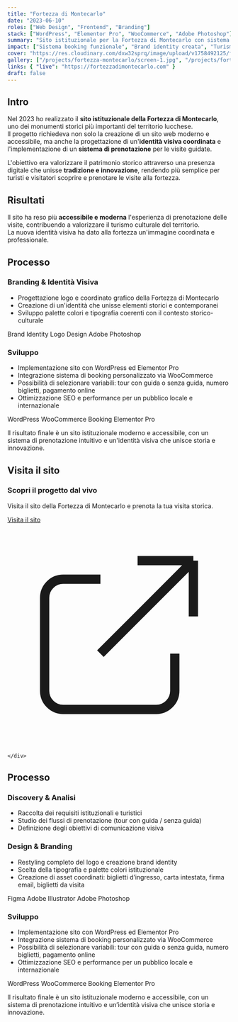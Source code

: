 ```yaml
---
title: "Fortezza di Montecarlo"
date: "2023-06-10"
roles: ["Web Design", "Frontend", "Branding"]
stack: ["WordPress", "Elementor Pro", "WooCommerce", "Adobe Photoshop"]
summary: "Sito istituzionale per la Fortezza di Montecarlo con sistema di prenotazione visite guidate e brand identity personalizzata."
impact: ["Sistema booking funzionale", "Brand identity creata", "Turismo valorizzato"]
cover: "https://res.cloudinary.com/dxw32sprq/image/upload/v1758492125/fortezza-montecarlo_asvavu.png"
gallery: ["/projects/fortezza-montecarlo/screen-1.jpg", "/projects/fortezza-montecarlo/screen-2.jpg"]
links: { "live": "https://fortezzadimontecarlo.com" }
draft: false
---
```



## Intro

Nel 2023 ho realizzato il **sito istituzionale della Fortezza di Montecarlo**, uno dei monumenti storici più importanti del territorio lucchese.  
Il progetto richiedeva non solo la creazione di un sito web moderno e accessibile, ma anche la progettazione di un'**identità visiva coordinata** e l'implementazione di un **sistema di prenotazione** per le visite guidate.

L'obiettivo era valorizzare il patrimonio storico attraverso una presenza digitale che unisse **tradizione e innovazione**, rendendo più semplice per turisti e visitatori scoprire e prenotare le visite alla fortezza.

## Risultati

Il sito ha reso più **accessibile e moderna** l'esperienza di prenotazione delle visite, contribuendo a valorizzare il turismo culturale del territorio.  
La nuova identità visiva ha dato alla fortezza un'immagine coordinata e professionale.

<div className="grid grid-cols-2 md:grid-cols-4 gap-4 my-8">
  <Kpi label="Sistema booking" value="Integrato" />
  <Kpi label="Brand identity" value="Creata" />
  <Kpi label="UX" value="Intuitiva" />
  <Kpi label="Patrimonio storico" value="Valorizzato" />
</div>

## Processo

### Branding & Identità Visiva
- Progettazione logo e coordinato grafico della Fortezza di Montecarlo  
- Creazione di un'identità che unisse elementi storici e contemporanei  
- Sviluppo palette colori e tipografia coerenti con il contesto storico-culturale  

<div className="flex gap-2 mt-4">
  <Badge>Brand Identity</Badge>
  <Badge>Logo Design</Badge>
  <Badge>Adobe Photoshop</Badge>
</div>

### Sviluppo
- Implementazione sito con WordPress ed Elementor Pro
- Integrazione sistema di booking personalizzato via WooCommerce
- Possibilità di selezionare variabili: tour con guida o senza guida, numero biglietti, pagamento online
- Ottimizzazione SEO e performance per un pubblico locale e internazionale

<div className="flex gap-2 mt-4">
  <Badge>WordPress</Badge>
  <Badge>WooCommerce Booking</Badge>
  <Badge>Elementor Pro</Badge>
</div>

Il risultato finale è un sito istituzionale moderno e accessibile, con un sistema di prenotazione intuitivo e un'identità visiva che unisce storia e innovazione.

## Visita il sito

<div className="mt-8 p-6 bg-gradient-to-r from-emerald-50 to-aurora-50 rounded-lg border border-emerald-200">
  <h3 className="text-lg font-semibold mb-3 text-emerald-800">Scopri il progetto dal vivo</h3>
  <p className="text-emerald-700 mb-4">Visita il sito della Fortezza di Montecarlo e prenota la tua visita storica.</p>
  <a 
    href="https://fortezzadimontecarlo.com" 
    target="_blank" 
    rel="noopener noreferrer"
    className="inline-flex items-center px-4 py-2 bg-emerald-600 hover:bg-emerald-700 text-white font-medium rounded-lg transition-colors"
  >
    Visita il sito
    <svg className="ml-2 w-4 h-4" fill="none" stroke="currentColor" viewBox="0 0 24 24">
      <path strokeLinecap="round" strokeLinejoin="round" strokeWidth={2} d="M10 6H6a2 2 0 00-2 2v10a2 2 0 002 2h10a2 2 0 002-2v-4M14 4h6m0 0v6m0-6L10 14" />
    </svg>
  </a>

    </div>

## Processo

### Discovery & Analisi
- Raccolta dei requisiti istituzionali e turistici
- Studio dei flussi di prenotazione (tour con guida / senza guida)
- Definizione degli obiettivi di comunicazione visiva

### Design & Branding
- Restyling completo del logo e creazione brand identity
- Scelta della tipografia e palette colori istituzionale
- Creazione di asset coordinati: biglietti d’ingresso, carta intestata, firma email, biglietti da visita

<div className="flex gap-2 mt-4">
  <Badge>Figma</Badge>
  <Badge>Adobe Illustrator</Badge>
  <Badge>Adobe Photoshop</Badge>
</div>

### Sviluppo
- Implementazione sito con WordPress ed Elementor Pro
- Integrazione sistema di booking personalizzato via WooCommerce
- Possibilità di selezionare variabili: tour con guida o senza guida, numero biglietti, pagamento online
- Ottimizzazione SEO e performance per un pubblico locale e internazionale

<div className="flex gap-2 mt-4">
  <Badge>WordPress</Badge>
  <Badge>WooCommerce Booking</Badge>
  <Badge>Elementor Pro</Badge>
</div>

Il risultato finale è un sito istituzionale moderno e accessibile, con un sistema di prenotazione intuitivo e un’identità visiva che unisce storia e innovazione.